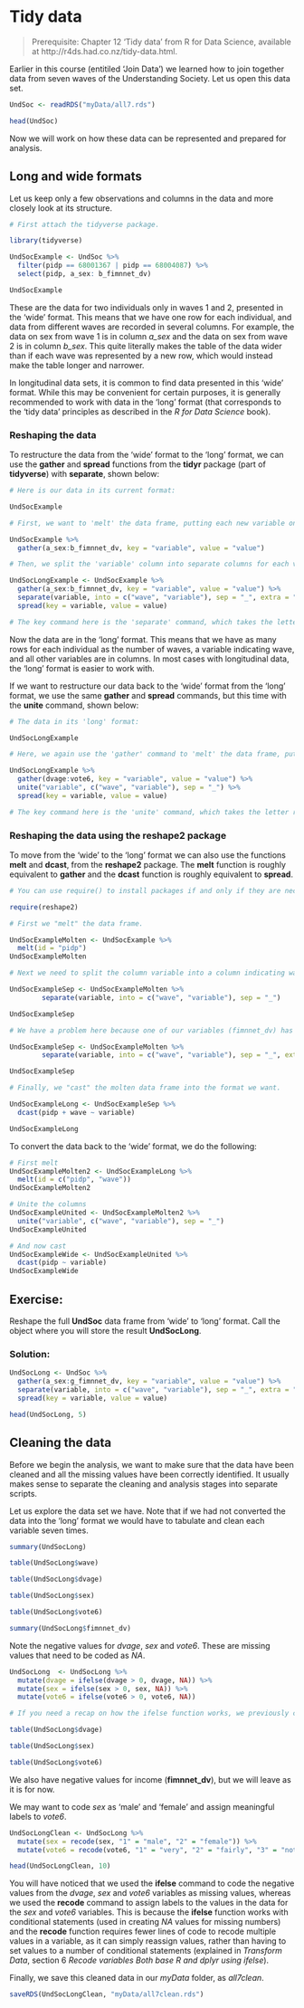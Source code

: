 # Tidy data

> Prerequisite: Chapter 12 ‘Tidy data’ from R for Data Science, available at http://r4ds.had.co.nz/tidy-data.html.


Earlier in this course (entitiled 'Join Data') we learned how to join together data from seven waves of the Understanding Society. Let us open this data set.

```r
UndSoc <- readRDS("myData/all7.rds")

head(UndSoc)
```

Now we will work on how these data can be represented and prepared for analysis.

## Long and wide formats

Let us keep only a few observations and columns in the data and more closely look at its structure.

```r
# First attach the tidyverse package.

library(tidyverse)

UndSocExample <- UndSoc %>%
  filter(pidp == 68001367 | pidp == 68004087) %>%
  select(pidp, a_sex: b_fimnnet_dv)

UndSocExample
```

These are the data for two individuals only in waves 1 and 2, presented in the 'wide' format. This means that we have one row for each individual, and data from different waves are recorded in several columns. For example, the data on sex from wave 1 is in column *a_sex* and the data on sex from wave 2 is in column *b_sex*. This quite literally makes the table of the data wider than if each wave was represented by a new row, which would instead make the table longer and narrower.

In longitudinal data sets, it is common to find data presented in this 'wide' format. While this may be convenient for certain purposes, it is generally recommended to work with data in the 'long' format (that corresponds to the 'tidy data' principles as described in the *R for Data Science* book).

### Reshaping the data

To restructure the data from the 'wide' format to the 'long' format, we can use the **gather** and **spread** functions from the **tidyr** package (part of **tidyverse**) with **separate**, shown below:

```r
# Here is our data in its current format:

UndSocExample

# First, we want to 'melt' the data frame, putting each new variable on a new row.

UndSocExample %>%
  gather(a_sex:b_fimnnet_dv, key = "variable", value = "value")

# Then, we split the 'variable' column into separate columns for each variable and 'cast' these new columns in the 'long' format.

UndSocLongExample <- UndSocExample %>%
  gather(a_sex:b_fimnnet_dv, key = "variable", value = "value") %>%
  separate(variable, into = c("wave", "variable"), sep = "_", extra = "merge") %>%
  spread(key = variable, value = value)

# The key command here is the 'separate' command, which takes the letter representing the wave from which the data was taken, and puts this instead as a new variable, called 'wave'.
```

Now the data are in the 'long' format. This means that we have as many rows for each individual as the number of waves, a variable indicating wave, and all other variables are in columns. In most cases with longitudinal data, the 'long' format is easier to work with.

If we want to restructure our data back to the 'wide' format from the 'long' format, we use the same **gather** and **spread** commands, but this time with the **unite** command, shown below:

```r
# The data in its 'long' format:

UndSocLongExample

# Here, we again use the 'gather' command to 'melt' the data frame, putting every variable on a new row, then 'cast' these new rows in the 'wide' data format.

UndSocLongExample %>%
  gather(dvage:vote6, key = "variable", value = "value") %>%
  unite("variable", c("wave", "variable"), sep = "_") %>%
  spread(key = variable, value = value)

# The key command here is the 'unite' command, which takes the letter representing the wave from which the data was taken, and recombines this with each variable, meaning each variable has a letter in front of it that represents the wave the data is from.
```

### Reshaping the data using the reshape2 package

To move from the 'wide' to the 'long' format we can also use the functions **melt** and **dcast**, from the **reshape2** package. The **melt** function is roughly equivalent to **gather** and the **dcast** function is roughly equivalent to **spread**.

```r
# You can use require() to install packages if and only if they are necessary in your code.

require(reshape2)

# First we "melt" the data frame.

UndSocExampleMolten <- UndSocExample %>%
  melt(id = "pidp")
UndSocExampleMolten

# Next we need to split the column variable into a column indicating wave and a column indicating variable name.

UndSocExampleSep <- UndSocExampleMolten %>%
        separate(variable, into = c("wave", "variable"), sep = "_")

UndSocExampleSep

# We have a problem here because one of our variables (fimnnet_dv) has '_' in the name and we do not want to separate by it. To avoid this problem we need to add the argument 'extra = "merge"' in separate().

UndSocExampleSep <- UndSocExampleMolten %>%
        separate(variable, into = c("wave", "variable"), sep = "_", extra = "merge")

UndSocExampleSep

# Finally, we "cast" the molten data frame into the format we want.

UndSocExampleLong <- UndSocExampleSep %>%
  dcast(pidp + wave ~ variable)

UndSocExampleLong
```

To convert the data back to the 'wide' format, we do the following:

```r
# First melt
UndSocExampleMolten2 <- UndSocExampleLong %>%
  melt(id = c("pidp", "wave"))
UndSocExampleMolten2

# Unite the columns
UndSocExampleUnited <- UndSocExampleMolten2 %>%
  unite("variable", c("wave", "variable"), sep = "_")
UndSocExampleUnited

# And now cast
UndSocExampleWide <- UndSocExampleUnited %>%
  dcast(pidp ~ variable)
UndSocExampleWide
```

## Exercise:

Reshape the full **UndSoc** data frame from 'wide' to 'long' format. Call the object where you will store the result **UndSocLong**.

### Solution:

```r
UndSocLong <- UndSoc %>%
  gather(a_sex:g_fimnnet_dv, key = "variable", value = "value") %>%
  separate(variable, into = c("wave", "variable"), sep = "_", extra = "merge") %>%
  spread(key = variable, value = value)

head(UndSocLong, 5)
```

## Cleaning the data

Before we begin the analysis, we want to make sure that the data have been cleaned and all the missing values have been correctly identified. It usually makes sense to separate the cleaning and analysis stages into separate scripts.

Let us explore the data set we have. Note that if we had not converted the data into the 'long' format we would have to tabulate and clean each variable seven times.

```r
summary(UndSocLong)

table(UndSocLong$wave)

table(UndSocLong$dvage)

table(UndSocLong$sex)

table(UndSocLong$vote6)

summary(UndSocLong$fimnnet_dv)
```

Note the negative values for *dvage*, *sex* and *vote6*. These are missing values that need to be coded as *NA*.

```r
UndSocLong  <- UndSocLong %>%
  mutate(dvage = ifelse(dvage > 0, dvage, NA)) %>%
  mutate(sex = ifelse(sex > 0, sex, NA)) %>%
  mutate(vote6 = ifelse(vote6 > 0, vote6, NA))

# If you need a recap on how the ifelse function works, we previously covered it in 'Transform Data', section 6 'Recode variables Both base R and dplyr using ifelse'.

table(UndSocLong$dvage)

table(UndSocLong$sex)

table(UndSocLong$vote6)
```

We also have negative values for income (**fimnnet_dv**), but we will leave as it is for now.

We may want to code *sex* as 'male' and 'female' and assign meaningful labels to *vote6*.

```r
UndSocLongClean <- UndSocLong %>%
  mutate(sex = recode(sex, "1" = "male", "2" = "female")) %>%
  mutate(vote6 = recode(vote6, "1" = "very", "2" = "fairly", "3" = "not very", "4" = "not at all"))

head(UndSocLongClean, 10)
```

You will have noticed that we used the **ifelse** command to code the negative values from the *dvage*, *sex* and *vote6* variables as missing values, whereas we used the **recode** command to assign labels to the values in the data for the *sex* and *vote6* variables. This is because the **ifelse** function works with conditional statements (used in creating *NA* values for missing numbers) and the **recode** function requires fewer lines of code to recode multiple values in a variable, as it can simply reassign values, rather than having to set values to a number of conditional statements (explained in *Transform Data*, section 6 *Recode variables Both base R and dplyr using ifelse*).

Finally, we save this cleaned data in our *myData* folder, as *all7clean*.

```r
saveRDS(UndSocLongClean, "myData/all7clean.rds")
```